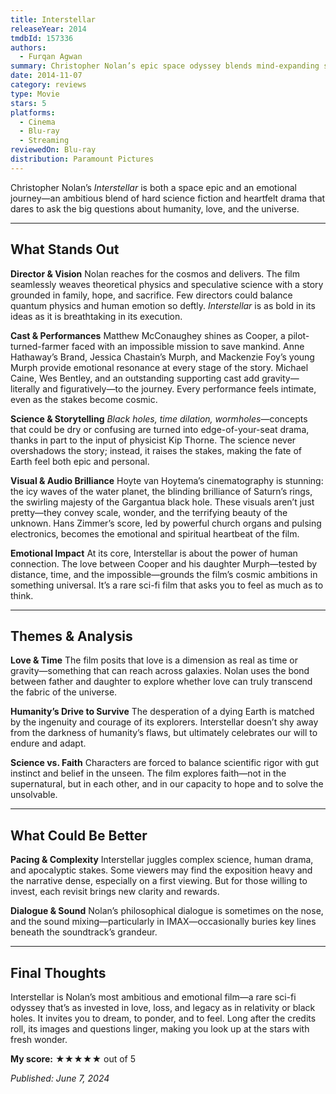 ```yaml
---
title: Interstellar
releaseYear: 2014
tmdbId: 157336
authors:
  - Furqan Agwan
summary: Christopher Nolan’s epic space odyssey blends mind-expanding science, human emotion, and visual spectacle. A film that dares to dream beyond the stars—and hits home.
date: 2014-11-07
category: reviews
type: Movie
stars: 5
platforms:
  - Cinema
  - Blu-ray
  - Streaming
reviewedOn: Blu-ray
distribution: Paramount Pictures
---
```


Christopher Nolan’s _Interstellar_ is both a space epic and an emotional journey—an ambitious blend of hard science fiction and heartfelt drama that dares to ask the big questions about humanity, love, and the universe.

---

## What Stands Out

**Director & Vision**
Nolan reaches for the cosmos and delivers. The film seamlessly weaves theoretical physics and speculative science with a story grounded in family, hope, and sacrifice. Few directors could balance quantum physics and human emotion so deftly. _Interstellar_ is as bold in its ideas as it is breathtaking in its execution.

**Cast & Performances**
Matthew McConaughey shines as Cooper, a pilot-turned-farmer faced with an impossible mission to save mankind. Anne Hathaway’s Brand, Jessica Chastain’s Murph, and Mackenzie Foy’s young Murph provide emotional resonance at every stage of the story. Michael Caine, Wes Bentley, and an outstanding supporting cast add gravity—literally and figuratively—to the journey. Every performance feels intimate, even as the stakes become cosmic.

**Science & Storytelling**
_Black holes, time dilation, wormholes_—concepts that could be dry or confusing are turned into edge-of-your-seat drama, thanks in part to the input of physicist Kip Thorne. The science never overshadows the story; instead, it raises the stakes, making the fate of Earth feel both epic and personal.

**Visual & Audio Brilliance**
Hoyte van Hoytema’s cinematography is stunning: the icy waves of the water planet, the blinding brilliance of Saturn’s rings, the swirling majesty of the Gargantua black hole. These visuals aren’t just pretty—they convey scale, wonder, and the terrifying beauty of the unknown. Hans Zimmer’s score, led by powerful church organs and pulsing electronics, becomes the emotional and spiritual heartbeat of the film.

**Emotional Impact**
At its core, Interstellar is about the power of human connection. The love between Cooper and his daughter Murph—tested by distance, time, and the impossible—grounds the film’s cosmic ambitions in something universal. It’s a rare sci-fi film that asks you to feel as much as to think.

---

## Themes & Analysis

**Love & Time**
The film posits that love is a dimension as real as time or gravity—something that can reach across galaxies. Nolan uses the bond between father and daughter to explore whether love can truly transcend the fabric of the universe.

**Humanity’s Drive to Survive**
The desperation of a dying Earth is matched by the ingenuity and courage of its explorers. Interstellar doesn’t shy away from the darkness of humanity’s flaws, but ultimately celebrates our will to endure and adapt.

**Science vs. Faith**
Characters are forced to balance scientific rigor with gut instinct and belief in the unseen. The film explores faith—not in the supernatural, but in each other, and in our capacity to hope and to solve the unsolvable.

---

## What Could Be Better

**Pacing & Complexity**
Interstellar juggles complex science, human drama, and apocalyptic stakes. Some viewers may find the exposition heavy and the narrative dense, especially on a first viewing. But for those willing to invest, each revisit brings new clarity and rewards.

**Dialogue & Sound**
Nolan’s philosophical dialogue is sometimes on the nose, and the sound mixing—particularly in IMAX—occasionally buries key lines beneath the soundtrack’s grandeur.

---

## Final Thoughts

Interstellar is Nolan’s most ambitious and emotional film—a rare sci-fi odyssey that’s as invested in love, loss, and legacy as in relativity or black holes. It invites you to dream, to ponder, and to feel. Long after the credits roll, its images and questions linger, making you look up at the stars with fresh wonder.

**My score:** ★★★★★ out of 5

_Published: June 7, 2024_
